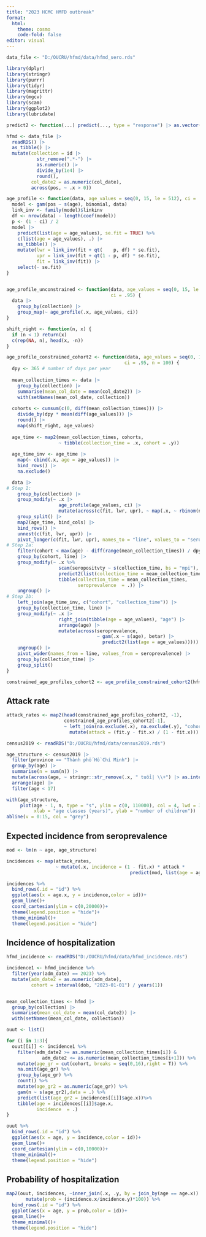 ```yaml
---
title: "2023 HCMC HMFD outbreak"
format:
  html:
    theme: cosmo
    code-fold: false
editor: visual
---
```


```r
data_file <- "D:/OUCRU/hfmd/data/hfmd_sero.rds"
```

```r
library(dplyr)
library(stringr)
library(purrr)
library(tidyr)
library(magrittr)
library(mgcv)
library(scam)
library(ggplot2)
library(lubridate)
```

```r
predict2 <- function(...) predict(..., type = "response") |> as.vector()
```

```r
hfmd <- data_file |>
  readRDS() |> 
  as_tibble() |> 
  mutate(collection = id |>
           str_remove(".*-") |> 
           as.numeric() |> 
           divide_by(1e4) |> 
           round(),
         col_date2 = as.numeric(col_date),
         across(pos, ~ .x > 0))

age_profile <- function(data, age_values = seq(0, 15, le = 512), ci = .95) {
  model <- gam(pos ~ s(age), binomial, data)
  link_inv <- family(model)$linkinv
  df <- nrow(data) - length(coef(model))
  p <- (1 - ci) / 2
  model |> 
    predict(list(age = age_values), se.fit = TRUE) %>%
    c(list(age = age_values), .) |> 
    as_tibble() |> 
    mutate(lwr = link_inv(fit + qt(    p, df) * se.fit),
           upr = link_inv(fit + qt(1 - p, df) * se.fit),
           fit = link_inv(fit)) |> 
    select(- se.fit)
}


age_profile_unconstrained <- function(data, age_values = seq(0, 15, le = 512),
                                      ci = .95) {
  data |> 
    group_by(collection) |> 
    group_map(~ age_profile(.x, age_values, ci))
}

shift_right <- function(n, x) {
  if (n < 1) return(x)
  c(rep(NA, n), head(x, -n))
}

age_profile_constrained_cohort2 <- function(data, age_values = seq(0, 15, le = 512),
                                           ci = .95, n = 100) {
  dpy <- 365 # number of days per year
  
  mean_collection_times <- data |> 
    group_by(collection) |> 
    summarise(mean_col_date = mean(col_date2)) |> 
    with(setNames(mean_col_date, collection))
  
  cohorts <- cumsum(c(0, diff(mean_collection_times))) |>
    divide_by(dpy * mean(diff(age_values))) |> 
    round() |> 
    map(shift_right, age_values)
  
  age_time <- map2(mean_collection_times, cohorts,
                   ~ tibble(collection_time = .x, cohort = .y))
  
  age_time_inv <- age_time |> 
    map(~ cbind(.x, age = age_values)) |> 
    bind_rows() |> 
    na.exclude()

  data |> 
# Step 1:
    group_by(collection) |> 
    group_modify(~ .x |>
                   age_profile(age_values, ci) |> 
                   mutate(across(c(fit, lwr, upr), ~ map(.x, ~ rbinom(n, 1, .x))))) |> 
    group_split() |> 
    map2(age_time, bind_cols) |> 
    bind_rows() |> 
    unnest(c(fit, lwr, upr)) |>
    pivot_longer(c(fit, lwr, upr), names_to = "line", values_to = "seropositvty") |> 
# Step 2a:
    filter(cohort < max(age) - diff(range(mean_collection_times)) / dpy) |>
    group_by(cohort, line) |> 
    group_modify(~ .x %>%
                   scam(seropositvty ~ s(collection_time, bs = "mpi"), binomial, .) |> 
                   predict2(list(collection_time = mean_collection_times)) %>%
                   tibble(collection_time = mean_collection_times,
                          seroprevalence  = .)) |> 
    ungroup() |> 
# Step 2b:
    left_join(age_time_inv, c("cohort", "collection_time")) |> 
    group_by(collection_time, line) |> 
    group_modify(~ .x |>
                   right_join(tibble(age = age_values), "age") |>          ### added
                   arrange(age) |>                                         ### added
                   mutate(across(seroprevalence,
                                 ~ gam(.x ~ s(age), betar) |>
                                   predict2(list(age = age_values))))) |>  ### modified
    ungroup() |> 
    pivot_wider(names_from = line, values_from = seroprevalence) |> 
    group_by(collection_time) |> 
    group_split()
}
```

```r
constrained_age_profiles_cohort2 <- age_profile_constrained_cohort2(hfmd)
```

## Attack rate

```r
attack_rates <- map2(head(constrained_age_profiles_cohort2, -1),
                     constrained_age_profiles_cohort2[-1],
                     ~ left_join(na.exclude(.x), na.exclude(.y), "cohort") |> 
                       mutate(attack = (fit.y - fit.x) / (1 - fit.x)))
```

```r
census2019 <- readRDS("D:/OUCRU/hfmd/data/census2019.rds")

age_structure <- census2019 |> 
  filter(province == "Thành phố Hồ Chí Minh") |> 
  group_by(age) |> 
  summarise(n = sum(n)) |> 
  mutate(across(age, ~ stringr::str_remove(.x, " tuổi| \\+") |> as.integer())) |> 
  arrange(age) |> 
  filter(age < 17)

with(age_structure,
     plot(age - 1, n, type = "s", ylim = c(0, 110000), col = 4, lwd = 3,
          xlab = "age classes (years)", ylab = "number of children"))
abline(v = 0:15, col = "grey")
```

## Expected incidence from seroprevalence

```r
mod <- lm(n ~ age, age_structure)

incidences <- map(attack_rates,
                  ~ mutate(.x, incidence = (1 - fit.x) * attack *
                                             predict(mod, list(age = age.x))))

incidences %>% 
  bind_rows(.id = "id") %>% 
  ggplot(aes(x = age.x, y = incidence,color = id))+
  geom_line()+
  coord_cartesian(ylim = c(0,20000))+
  theme(legend.position = "hide")+
  theme_minimal()+
  theme(legend.position = "hide")

```

## Incidence of hospitalization

```r
hfmd_incidence <- readRDS("D:/OUCRU/hfmd/data/hfmd_incidence.rds")

incidence1 <- hfmd_incidence %>% 
  filter(year(adm_date) == 2023) %>% 
  mutate(adm_date2 = as.numeric(adm_date),
         cohort = interval(dob, "2023-01-01") / years(1)) 


mean_collection_times <- hfmd |> 
  group_by(collection) |> 
  summarise(mean_col_date = mean(col_date2)) |> 
  with(setNames(mean_col_date, collection))

ouut <- list()

for (i in 1:3){
  ouut[[i]] <- incidence1 %>% 
    filter(adm_date2 >= as.numeric(mean_collection_times[i]) & 
             adm_date2 <= as.numeric(mean_collection_times[i+1])) %>% 
    mutate(age_gr = cut(cohort, breaks = seq(0,16),right = T)) %>% 
    na.omit(age_gr) %>%
    group_by(age_gr) %>% 
    count() %>% 
    mutate(age_gr2 = as.numeric(age_gr)) %>% 
    gam(n ~ s(age_gr2),data = .) %>% 
    predict(list(age_gr2 = incidences[[i]]$age.x))%>%
    tibble(age = incidences[[i]]$age.x,
           incidence  = .)
}

ouut %>% 
  bind_rows(.id = "id") %>% 
  ggplot(aes(x = age, y = incidence,color = id))+
  geom_line()+
  coord_cartesian(ylim = c(0,10000))+
  theme_minimal()+
  theme(legend.position = "hide")
```

## Probability of hospitalization

```r
map2(ouut, incidences, ~inner_join(.x, .y, by = join_by(age == age.x)) %>% 
       mutate(prob = (incidence.x/incidence.y)*100)) %>% 
  bind_rows(.id = "id") %>% 
  ggplot(aes(x = age, y = prob,color = id))+
  geom_line()+
  theme_minimal()+
  theme(legend.position = "hide")
```
